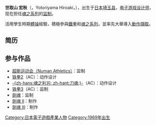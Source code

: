 {{Japanese|japanese=世取山 宏秋|kana=よとりやま ひろあき|romaji=Yotoriyama Hiroaki}}
'''世取山 宏秋'''（{{lang|ja|よとりやま ひろあき}}，Yotoriyama Hiroaki，{{bd|1969年|10月1日|catIdx=Yotoriyama}}），出生于[[日本|日本]][[埼玉县|埼玉县]]，[[电子游戏|电子游戏]][[游戏设计师|设计师]]，现在担任[[Namco_魂之系列|魂之系列]]的[[游戏监制|监制]]。

活用學生時期[[體操|體操]]經驗，積極參與[[鐵拳|鐵拳]]和[[Namco_魂之系列|魂之系列]]，並率先大舉導入[[動作擷取|動作擷取]]。

== 简历 ==

== 参与作品 ==
*[[超能运动会|超能运动会（Numan Athletics）]]：监制 
*[[铁拳2|铁拳2]]（AC）：动作设计
*[[刀魂|-{zh-hans:魂之利刃; zh-hant:刀魂;}-]]（AC）：动作设计
*[[铁拳3|铁拳3]]（AC）：监制
*[[劍魂|劍魂]]：监制
*[[劍魂_II|劍魂 II]]：制作
*[[劍魂_III|劍魂 III]]：制作

{{Japan-bio-stub}}

{{DEFAULTSORT: Yotoriyama Hiroaki}}

[[Category:日本電子遊戲產業人物|Category:日本電子遊戲產業人物]]
[[Category:1969年出生|Category:1969年出生]]